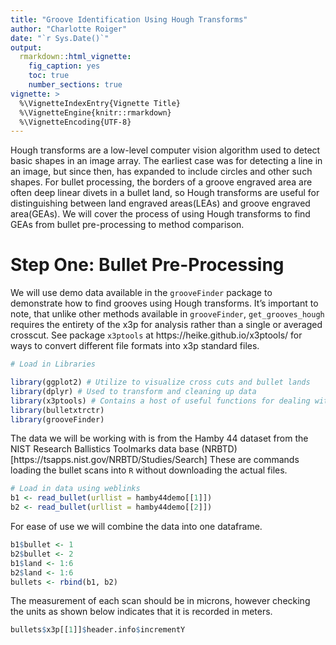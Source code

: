 ```yaml
---
title: "Groove Identification Using Hough Transforms"
author: "Charlotte Roiger"
date: "`r Sys.Date()`"
output:
  rmarkdown::html_vignette:
    fig_caption: yes
    toc: true
    number_sections: true
vignette: >
  %\VignetteIndexEntry{Vignette Title}
  %\VignetteEngine{knitr::rmarkdown}
  %\VignetteEncoding{UTF-8}
---
```



Hough transforms are a low-level computer vision algorithm used to detect basic shapes in an image array. The earliest case was for detecting a line in an image, but since then, has expanded to include circles and other such shapes. For bullet processing, the borders of a groove engraved area are often deep linear divets in a bullet land, so Hough transforms are useful for distinguishing between land engraved areas(LEAs) and groove engraved area(GEAs). We will cover the process of using Hough transforms to find GEAs from bullet pre-processing to method comparison. 

# Step One: Bullet Pre-Processing

We will use demo data available in the `grooveFinder` package to demonstrate how to find grooves using Hough transforms. It's important to note, that unlike other methods available in `grooveFinder`, `get_grooves_hough` requires the entirety of the x3p for analysis rather than a single or averaged crosscut. See package `x3ptools` at https://heike.github.io/x3ptools/ for ways to convert different file formats into x3p standard files. 

```r

# Load in Libraries

library(ggplot2) # Utilize to visualize cross cuts and bullet lands
library(dplyr) # Used to transform and cleaning up data
library(x3ptools) # Contains a host of useful functions for dealing with x3ps
library(bulletxtrctr) 
library(grooveFinder) 
```

The data we will be working with is from the Hamby 44 dataset from the NIST Research Ballistics Toolmarks data base (NRBTD)[https://tsapps.nist.gov/NRBTD/Studies/Search] These are commands loading the bullet scans into `R` without downloading the actual files.


```r
# Load in data using weblinks
b1 <- read_bullet(urllist = hamby44demo[[1]])
b2 <- read_bullet(urllist = hamby44demo[[2]])
```

For ease of use we will combine the data into one dataframe.

```r
b1$bullet <- 1
b2$bullet <- 2
b1$land <- 1:6
b2$land <- 1:6
bullets <- rbind(b1, b2)
```

The measurement of each scan should be in microns, however checking the units as shown below indicates that it is recorded in meters.

```r
bullets$x3p[[1]]$header.info$incrementY
```



